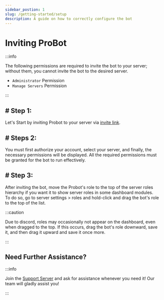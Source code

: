 ```yaml
---
sidebar_postion: 1
slug: /getting-started/setup
description: A guide on how to correctly configure the bot
---
```


# Inviting ProBot

:::info

The following permissions are required to invite the bot to your server; without them, you cannot invite the bot to the desired server.

- `Administrator` Permission 
- `Manage Servers` Permission

:::


## # Step 1:

Let's Start by inviting Probot to your server via [invite link](https://probot.io/invite).

## # Steps 2:

You must first authorize your account, select your server, and finally, the necessary permissions will be displayed. All the required permissions must be granted for the bot to run effectively.

## # Step 3:

After inviting the bot, move the Probot's role to the top of the server roles hierarchy if you want it to show server roles in some dashboard modules. To do so, go to server settings > roles and hold-click and drag the bot's role to the top of the list.

:::caution

Due to discord, roles may occasionally not appear on the dashboard, even when dragged to the top. If this occurs, drag the bot's role downward, save it, and then drag it upward and save it once more.

:::

## Need Further Assistance?

:::info

Join the [Support Server](https://discord.gg/probot) and ask for assistance whenever you need it! Our team will gladly assist you!

:::